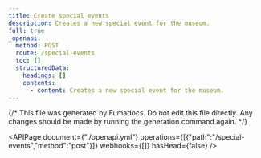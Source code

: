 ```yaml
---
title: Create special events
description: Creates a new special event for the museum.
full: true
_openapi:
  method: POST
  route: /special-events
  toc: []
  structuredData:
    headings: []
    contents:
      - content: Creates a new special event for the museum.
---
```


{/* This file was generated by Fumadocs.
Do not edit this file directly. Any changes should be made by running the generation command again. */}

<APIPage document={"./openapi.yml"} operations={[{"path":"/special-events","method":"post"}]} webhooks={[]} hasHead={false} />